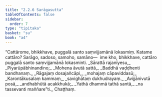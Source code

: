 ```yaml
---
title: "2.2.6 Sarāgasutta"
tableOfContents: false
sidebar:
  order: 7
type: "tipitaka"
basket: "su"
book: "a4"
---
```



<DynamicBreadcrumb />

<Division number="66" book="a4" bookNo="15" page="383">

<Paragraph number="484" book="a4">
“Cattārome, bhikkhave, puggalā santo saṃvijjamānā lokasmiṃ. Katame cattāro? Sarāgo, sadoso, samoho, samāno—  ime kho, bhikkhave, cattāro puggalā santo saṃvijjamānā lokasminti.
</Paragraph>

<Paragraph number="485" type="verses" book="a4">
_Sārattā rajanīyesu,_  
_Piyarūpābhinandino;_  
_Mohena āvutā sattā,_  
_Baddhā vaḍḍhenti bandhanaṃ._  

</Paragraph>

<Paragraph number="486" type="verses" book="a4">
_Rāgajaṃ dosajañcāpi,_  
_mohajaṃ cāpaviddasū;_  
_Karontākusalaṃ kammaṃ,_  
_savighātaṃ dukhudrayaṃ._  

</Paragraph>

<Paragraph number="487" type="verses" book="a4">
_Avijjānivutā posā,_  
_andhabhūtā acakkhukā;_  
_Yathā dhammā tathā santā,_  
_na tassevanti maññare”ti._  


</Paragraph>
</Division>

<Paragraph number="488" type="center" book="a4">
Chaṭṭhaṃ.
</Paragraph>